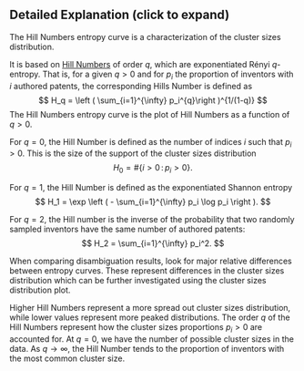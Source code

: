 :::{.callout-tip collapse="true"}

## Detailed Explanation (click to expand)

The Hill Numbers entropy curve is a characterization of the cluster sizes distribution.

It is based on [Hill Numbers](https://en.wikipedia.org/wiki/Diversity_index) of order $q$, which are exponentiated Rényi $q$-entropy. That is, for a given $q > 0$ and for $p_i$ the proportion of inventors with $i$ authored patents, the corresponding Hills Number is defined as 
$$
    H_q = \left ( \sum_{i=1}^{\infty} p_i^{q}\right )^{1/(1-q)}
$$
The Hill Numbers entropy curve is the plot of Hill Numbers as a function of $q > 0$.

For $q=0$, the Hill Number is defined as the number of indices $i$ such that $p_i > 0$. This is the size of the support of the cluster sizes distribution
$$
    H_0 = \# \left\{ i > 0 \,:\, p_i > 0  \right\}.
$$

For $q=1$, the Hill Number is defined as the exponentiated Shannon entropy
$$
    H_1 = \exp \left ( - \sum_{i=1}^{\infty} p_i \log p_i \right ).
$$

For $q=2$, the Hill number is the inverse of the probability that two randomly sampled inventors have the same number of authored patents:
$$
    H_2 = \sum_{i=1}^{\infty} p_i^2.
$$

When comparing disambiguation results, look for major relative differences between entropy curves. These represent differences in the cluster sizes distribution which can be further investigated using the cluster sizes distribution plot.

Higher Hill Numbers represent a more spread out cluster sizes distribution, while lower values represent more peaked distributions. The order $q$ of the Hill Numbers represent how the cluster sizes proportions $p_i > 0$ are accounted for. At $q = 0$, we have the number of possible cluster sizes in the data. As $q \rightarrow \infty$, the Hill Number tends to the proportion of inventors with the most common cluster size.

:::